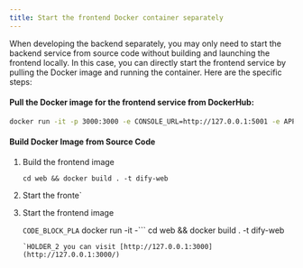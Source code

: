 ```yaml
---
title: Start the frontend Docker container separately
---
```



When developing the backend separately, you may only need to start the backend service from source code without building and launching the frontend locally. In this case, you can directly start the frontend service by pulling the Docker image and running the container. Here are the specific steps:

#### Pull the Docker image for the frontend service from DockerHub:

```Bash
docker run -it -p 3000:3000 -e CONSOLE_URL=http://127.0.0.1:5001 -e APP_URL=http://127.0.0.1:5001 langgenius/dify-web:latest
```

#### Build Docker Image from Source Code

1.  Build the frontend image

    ```
    cd web && docker build . -t dify-web
    ```

2.  Start the fronte`

2.  Start the frontend image

    `CODE_BLOCK_PLA`
    docker run -it -```
    cd web && docker build . -t dify-web
    ```APP_URL=http://127.0.0.1:5001 dify-web
    `HOLDER_2 you can visit [http://127.0.0.1:3000](http://127.0.0.1:3000/)

